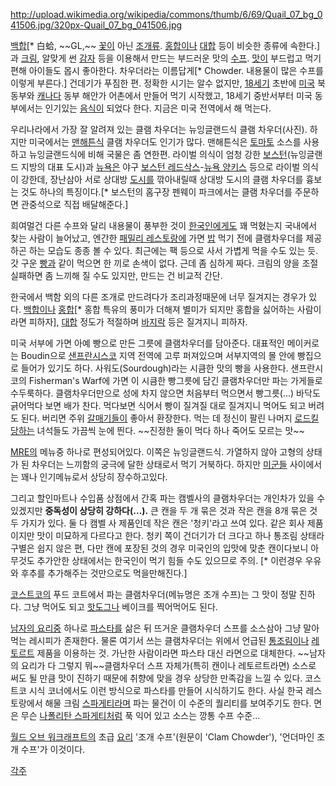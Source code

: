 http://upload.wikimedia.org/wikipedia/commons/thumb/6/69/Quail_07_bg_041506.jpg/320px-Quail_07_bg_041506.jpg

[[백합]][* 白蛤, ~~GL,~~ [[꽃]]이 아닌 [[조개]]류. [[홍합]]이나 [[대합]] 등이 비슷한 종류에 속한다.]과 [[크림]], 알맞게 썬 [[감자]] 등을 이용해서 만드는 부드러운 맛의 [[수프]]. [[맛]]이 부드럽고 먹기 편해 아이들도 몹시 좋아한다. 차우더라는 이름답게[* Chowder. 내용물이 많은 수프를 이렇게 부른다.] 건데기가 푸짐한 편. 정확한 시기는 알수 없지만, [[18세기]] 초반에 [[미국]] 북동부와 [[캐나다]] 동부 해안가 어촌에서 만들어 먹기 시작했고, 18세기 중반서부터 미국 동부에서는 인기있는 [[음식]]이 되었다 한다. 지금은 미국 전역에서 해 먹는다.

우리나라에서 가장 잘 알려져 있는 클램 차우더는 뉴잉글랜드식 클램 차우더(사진). 하지만 미국에서는 [[맨해튼]]식 클램 차우더도 인기가 많다. 맨해튼식은 [[토마토]] 소스를 사용하고 뉴잉글랜드식에 비해 국물은 좀 연한편. 라이벌 의식이 엄청 강한 [[보스턴]](뉴잉글랜드 지방의 대표 도시)과 [[뉴욕]]은 야구 [[보스턴 레드삭스]]-[[뉴욕 양키스]] 등으로 라이벌 의식이 강한데, 장난삼아 서로 상대방 [[도시]]를 깎아내릴때 상대방 도시의 클램 차우더를 흉보는 것도 하나의 특징이다.[* 보스턴의 홈구장 펜웨이 파크에서는 클램 차우더를 주문하면 관중석으로 직접 배달해준다.] 

희여멀건 다른 수프와 달리 내용물이 풍부한 것이 [[한국인]]에게도 꽤 먹혔는지 국내에서 찾는 사람이 늘어났고, 엔간한 [[패밀리 레스토랑]]에 가면 [[밥]] 먹기 전에 클램차우더를 제공하곤 하는 모습도 종종 볼 수 있다. 최근에는 팩 등으로 사서 가볍게 먹을 수도 있는 듯. 갓 구운 [[빵]]과 같이 먹으면 한 끼로 손색이 없다. 근데 좀 심하게 짜다. 크림의 양을 조절 실패하면 좀 느끼해 질 수도 있지만, 만드는 건 비교적 간단.

한국에서 백함 외의 다른 조개로 만드려다가 조리과정때문에 너무 질겨지는 경우가 있다. [[백합]]이나 [[홍합]][* 홍합 특유의 풍미가 더해져 별미가 되지만 홍합을 싫어하는 사람이라면 피하자], [[대합]] 정도가 적절하며 [[바지락]] 등은 질겨지니 피하자.

미국 서부에 가면 아예 빵으로 만든 그릇에 클램차우더를 담아준다. 대표적인 메이커로는 Boudin으로 [[샌프란시스코]] 지역 전역에 고루 퍼져있으며 서부지역의 몰 안에 빵집으로 들어가 있기도 하다. 사워도(Sourdough)라는 시큼한 맛의 빵을 사용한다. 샌프란시코의 Fisherman's Warf에 가면 이 시큼한 빵그릇에 담긴 클램차우더만 파는 가게들로 수두룩하다. 클램차우더만으로 성에 차지 않으면 처음부터 먹으면서 빵그릇(…) 바닥도 긁어먹다 보면 배가 찬다. 먹다보면 식어서 빵이 질겨질 대로 질겨지니 먹어도 되고 버려도 된다. 버리면 주위 [[갈매기]]들이 좋아서 환장한다. 먹는 데 정신이 팔린 나머지 [[로드킬]]당하는 녀석들도 가끔씩 눈에 띈다. ~~진정한 둘이 먹다 하나 죽어도 모르는 맛~~


[[MRE]]의 메뉴중 하나로 편성되어있다. 이쪽은 뉴잉글랜드식. 가열하지 않아 고형의 상태가 된 차우더는 느끼함의 궁극에 달한 상태로서 먹기 거북하다. 하지만 [[미군]]들 사이에서는 꽤나 인기메뉴로서 상당히 장수하고있다.

그리고 할인마트나 수입품 상점에서 간혹 파는 캠벨사의 클램차우더는 개인차가 있을 수 있겠지만 '''중독성이 상당히 강하다(…).'''  큰 캔을 두 개 묶은 것과 작은 캔을 8개 묶은 것 두 가지가 있다. 둘 다 캠벨 사 제품인데 작은 캔은 '청키'라고 쓰여 있다. 같은 회사 제품이지만 맛이 미묘하게 다르다고 한다. 청키 쪽이 건더기가 더 크다고 하나 통조림 상태라 구별은 쉽지 않은 편,
다만 캔에 포장된 것의 경우 미국인의 입맛에 맞춘 캔이다보니 아무것도 추가안한 상태에서는 한국인이 먹기 힘들 수도 있으므로 주의. [* 이런경우 우유와 후추를 추가해주는 것만으로도 먹을만해진다.]

[[코스트코]]의 푸드 코트에서 파는 클램차우더(메뉴명은 조개 수프)는 그 맛이 정말 진하다. 그냥 먹어도 되고 [[핫도그]]나 베이크를 찍어먹어도 된다.

[[남자의 요리]]중 하나로 [[파스타]]를 삶은 뒤 뜨거운 클램차우더 스프를 소스삼아 그냥 말아먹는 레시피가 존재한다. 물론 여기서 쓰는 클램차우더는 위에서 언급된 [[통조림]]이나 [[레토르트]] 제품을 이용하는 것. 가난한 사람이라면 파스타 대신 라면으로 대체한다. ~~남자의 요리가 다 그렇지 뭐~~클램차우더 스프 자체가(특히 캔이나 레토르트라면) 소스로 써도 될 만큼 맛이 진하기 때문에 취향에 맞을 경우 상당한 만족감을 느낄 수 있다. 코스트코 시식 코너에서도 이런 방식으로 파스타를 만들어 시식하기도 한다. 사실 한국 레스토랑에서 해물 크림 [[스파게티]]라며 파는 물건이 이 수준의 퀄리티를 보여주기도 한다. 면은 무슨 [[나폴리탄 스파게티]]처럼 푹 익어 있고 소스는 깡통 수프 수준...

[[월드 오브 워크래프트]]의 초급 [[요리]] '조개 수프'(원문이 'Clam Chowder'), '언더마인 조개 수프'가 이것이다.

[[각주]]
